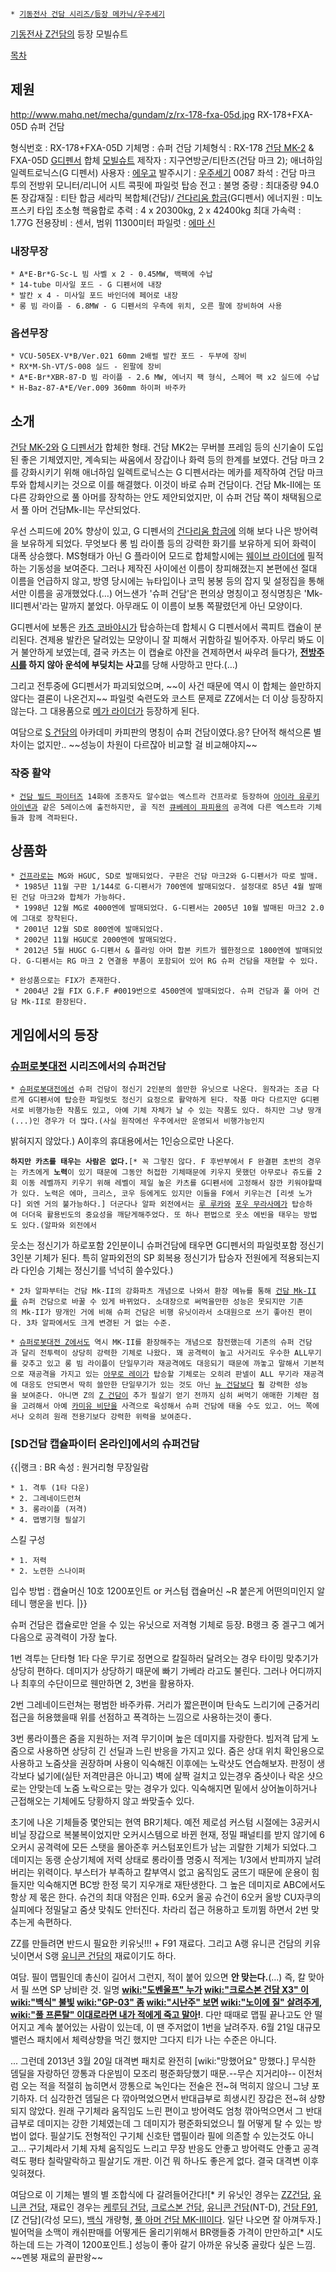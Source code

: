  * [[기동전사 건담 시리즈/등장 메카닉/우주세기]]

[[기동전사 Z건담]]의 등장 모빌슈트

[[목차]]

== 제원 ==
http://www.mahq.net/mecha/gundam/z/rx-178-fxa-05d.jpg
RX-178+FXA-05D 슈퍼 건담

형식번호 : RX-178+FXA-05D
기체명 : 슈퍼 건담
기체형식 : RX-178 [[건담 MK-2]] & FXA-05D [[G디펜서]] 합체 [[모빌슈트]]
제작자 : 지구연방군/티탄즈(건담 마크 2); 애너하임 일렉트로닉스(G 디펜서)
사용자 : [[에우고]]
발주시기 : [[우주세기]] 0087
좌석 : 건담 마크 투의 전방위 모니터/리니어 시트 콕핏에 파일럿 탑승
전고 : 불명
중량 : 최대중량 94.0톤
장갑재질 : 티탄 합금 세라믹 복합체(건담)/ [[건다리움 합금]](G디펜서)
에너지원 : 미노프스키 타입 초소형 핵융합로
추력 : 4 x 20300kg, 2 x 42400kg 
최대 가속력 : 1.77G
전용장비 : 센서, 범위 11300미터
파일럿 : [[에마 신]]
=== 내장무장 === 
 * A*E-Br*G-Sc-L 빔 사벨 x 2 - 0.45MW, 백팩에 수납
 * 14-tube 미사일 포드 - G 디펜서에 내장
 * 발칸 x 4 - 미사일 포드 바인더에 페어로 내장
 * 롱 빔 라이플 - 6.8MW - G 디펜서의 우측에 위치, 오른 팔에 장비하여 사용
=== 옵션무장 === 
 * VCU-505EX-V*B/Ver.021 60mm 2배럴 발칸 포드 - 두부에 장비
 * RX*M-Sh-VT/S-008 실드 - 왼팔에 장비
 * A*E-Br*XBR-87-D 빔 라이플 - 2.6 MW, 에너지 팩 형식, 스페어 팩 x2 실드에 수납
 * H-Baz-87-A*E/Ver.009 360mm 하이퍼 바주카 

== 소개 ==
[[건담 MK-2]]와 [[G 디펜서]]가 합체한 형태. 건담 MK2는 무버블 프레임 등의 신기술이 도입된 좋은 기체였지만, 계속되는 싸움에서 장갑이나 화력 등의 한계를 보였다. 건담 마크 2를 강화시키기 위해 애너하임 일렉트로닉스는 G 디펜서라는 메카를 제작하여 건담 마크 투와 합체시키는 것으로 이를 해결했다. 이것이 바로 슈퍼 건담이다. 건담 Mk-Ⅱ에는 또다른 강화안으로 풀 아머를 장착하는 안도 제안되었지만, 이 슈퍼 건담 쪽이 채택됨으로서 풀 아머 건담Mk-Ⅱ는 무산되었다.

우선 스피드에 20% 향상이 있고, G 디펜서의 [[건다리움 합금]]에 의해 보다 나은 방어력을 보유하게 되었다. 무엇보다 롱 빔 라이플 등의 강력한 화기를 보유하게 되어 화력이 대폭 상승했다. MS형태가 아닌 G 플라이어 모드로 합체할시에는 [[웨이브 라이더]]에 필적하는 기동성을 보여준다.
그러나 제작진 사이에선 이름이 창피해졌는지 본편에선 절대 이름을 언급하지 않고, 방영 당시에는 뉴타입이나 코믹 봉봉 등의 잡지 및 설정집을 통해서만 이름을 공개했었다.(…) 어느샌가 '슈퍼 건담'은 편의상 명칭이고 정식명칭은 'Mk-Ⅱ디펜서'라는 말까지 붙었다. 아무래도 이 이름이 보통 쪽팔렸던게 아닌 모양이다.

G디펜서에 보통은 [[카츠 코바야시]]가 탑승하는데 합체시 G 디펜서에서 콕피트 캡슐이 분리된다. 견제용 발칸은 달려있는 모양이니 잘 피해서 귀함하길 빌어주자. 아무리 봐도 이거 불안하게 보였는데, 결국 카츠는 이 캡슐로 야잔을 견제하면서 싸우려 들다가, '''[[전방주시]]를 하지 않아 운석에 부딪치는 사고'''를 당해 사망하고 만다.(…)

그리고 전투중에 G디펜서가 파괴되었으며, ~~이 사건 때문에 역시 이 합체는 쓸만하지 않다는 결론이 나온건지~~ 파일럿 숙련도와 코스트 문제로 ZZ에서는 더 이상 등장하지 않는다. 그 대용품으로 [[메가 라이더]]가 등장하게 된다.

여담으로 [[S 건담]]의 아카데미 카피판의 명칭이 슈퍼 건담이였다.응? 단어적 해석으론 별 차이는 없지만.. ~~성능이 차원이 다르잖아 비교할 걸 비교해야지~~

=== 작중 활약 ===
 * [[건담 빌드 파이터즈]] 14화에 조종자도 알수없는 엑스트라 건프라로 등장하여 [[아이라 유루키아이넨]]과 같은 5레이스에 출전하지만, 골 직전 [[큐베레이 파피용]]의 공격에 다른 엑스트라 기체들과 함께 격파된다.

== 상품화 ==
 * [[건프라]]로는 MG와 HGUC, SD로 발매되었다. 구판은 건담 마크2와 G-디펜서가 따로 발매.
  * 1985년 11월 구판 1/144로 G-디펜서가 700엔에 발매되었다. 설정대로 85년 4월 발매된 건담 마크2와 합체가 가능하다.
  * 1998년 12월 MG로 4000엔에 발매되었다. G-디펜서는 2005년 10월 발매된 마크2 2.0에 그대로 장착된다.
  * 2001년 12월 SD로 800엔에 발매되었다.
  * 2002년 11월 HGUC로 2000엔에 발매되었다.
  * 2012년 5월 HUGC G-디펜서 & 플라잉 아머 합본 키트가 웹한정으로 1800엔에 발매되었다. G-디펜서는 RG 마크 2 연결용 부품이 포함되어 있어 RG 슈퍼 건담을 재현할 수 있다. 

 * 완성품으로는 FIX가 존재한다.
  * 2004년 2월 FIX G.F.F #0019번으로 4500엔에 발매되었다. 슈퍼 건담과 풀 아머 건담 Mk-II로 환장된다.

== 게임에서의 등장 ==
=== [[슈퍼로봇대전]] 시리즈에서의 슈퍼건담 ===
 * [[슈퍼로봇대전]]에선 슈퍼 건담이 정신기 2인분의 쓸만한 유닛으로 나온다. 원작과는 조금 다르게 G디펜서에 탑승한 파일럿도 정신기 요정으로 활약하게 된다. 작품 마다 다르지만 G디펜서로 비행가능한 작품도 있고, 아예 기체 자체가 날 수 있는 작품도 있다. 하지만 그냥 땅개(...)인 경우가 더 많다.(사실 원작에선 우주에서만 운영되서 비행가능인지
밝혀지지 않았다.) A이후의 휴대용에서는 1인승으로만 나온다.
 '''하지만 카츠를 태우는 사람은 없다.'''[* 꼭 그렇진 않다. F 후반부에서 F 완결편 초반의 경우는 카츠에게 '''노력'''이 있기 때문에 그동안 허접한 기체때문에 키우지 못했던 아무로나 쥬도를 2회 이동 레벨까지 키우기 위해 레벨이 제일 높은 카츠를 G디펜서에 고정해서 잠깐 키워야할때가 있다. 노력은 에마, 크리스, 코우 등에게도 있지만 이들을 F에서 키우는건 [리셋 노가다] 외엔 거의 불가능하다.] 더군다나 알파 외전에서는 [[루 루카]]와 [[포우 무라사메]]가 탑승하여 더더욱 활용빈도의 중요성을 깨닫게해주었다. 또 하나 편법으로 웃소 에빈을 태우는 방법도 있다.(알파와 외전에서
웃소는 정신기가 하로포함 2인분이니 슈퍼건담에 태우면 G디펜서의 파일럿포함 정신기 3인분 기체가 된다. 특히 알파외전의 SP 회복용 정신기가 탑승자 전원에게 적용되는지라 다인승 기체는 정신기를 넉넉히 쓸수있다.)

 * 2차 알파부터는 건담 Mk-II의 강화파츠 개념으로 나와서 환장 메뉴를 통해 [[건담 Mk-II]]를 슈퍼 건담으로 바꿀 수 있게 바뀌었다. 소대장으로 써먹을만한 성능은 못되지만 기존의 Mk-II가 땅개인 거에 비해 슈퍼 건담은 비행 유닛이라서 소대원으로 쓰기 좋아진 편이다. 3차 알파에서도 크게 변경된 거 없는 수준.

 * [[슈퍼로봇대전 Z]]에서도 역시 MK-II를 환장해주는 개념으로 참전했는데 기존의 슈퍼 건담과 달리 전투력이 상당히 강력한 기체로 나왔다. 꽤 공격력이 높고 사거리도 우수한 ALL무기를 갖추고 있고 롱 빔 라이플이 단일무기라 재공격에도 대응되기 때문에 까놓고 말해서 기본적으로 재공격을 가지고 있는 [[아무로 레이]]가 탑승할 기체로는 오히려 판넬이 ALL 무기라 재공격에 대응도 안되면서 딱히 쓸만한 단일무기가 있는 것도 아닌 [[뉴 건담]]보다 훨 강력한 성능을 보여준다. 아니면 Z의 [[Z 건담]]이 추가 필살기 얻기 전까지 심히 써먹기 애매한 기체란 점을 고려해서 아예 [[카미유 비단]]을 사격으로 육성해서 슈퍼 건담에 태울 수도 있고. 어느 쪽에서나 오히려 원래 전용기보다 강력한 위력을 보여준다.
=== [SD건담 캡슐파이터 온라인]에서의 슈퍼건담 ===
{{|랭크 : BR
속성 : 원거리형
무장일람
 * 1. 격투 (1타 다운)
 * 2. 그레네이드런쳐
 * 3. 롱라이플 (저격)
 * 4. 맵병기형 필살기
스킬 구성
 * 1. 저력 
 * 2. 노련한 스나이퍼
입수 방법 : 캡슐머신 10호 1200포인트 or 커스텀 캡슐머신 ~R 붙은게 어떤의미인지 알테니 행운을 빈다.
|}}

슈퍼 건담은 캡슐로만 얻을 수 있는 유닛으로 저격형 기체로 등장. B랭크 중 겔구그 예거 다음으로 공격력이 가장 높다.

1번 격투는 단타형 1타 다운 무기로 정면으로 칼질하러 달려오는 경우 타이밍 맞추기가 상당히 편하다. 데미지가 상당하기 때문에 빠기 가베라 라고도 불린다. 그러나 어디까지나 최후의 수단이므로 웬만하면 2, 3번을 활용하자.

2번 그레네이드런쳐는 평범한 바주카류. 거리가 짧은편이며 탄속도 느리기에 근중거리 접근을 허용했을때 위를 선점하고 폭격하는 느낌으로 사용하는것이 좋다.

3번 롱라이플은 줌을 지원하는 저격 무기이며 높은 데미지를 자랑한다. 빔저격 답게 노줌으로 사용하면 상당히 긴 선딜과 느린 반응을 가지고 있다. 줌은 상대 위치 확인용으로 사용하고 노줌샷을 권장하며 사용이 익숙해진 이후에는 노락샷도 연습해보자. 판정이 생각보다 넓기에(실탄 저격만큼은 아니고) 벽에 살짝 걸치고 있는경우 줌샷이나 락온 샷으로는 안맞는데 노줌 노락으로는 맞는 경우가 있다. 익숙해지면 밑에서 상어놀이하거나 근접해오는 기체에도 당황하지 않고 쏴맞출수 있다.

초기에 나온 기체들중 몇안되는 현역 BR기체다. 예전 제로섬 커스텀 시절에는 3공커시 비닐 장갑으로 복불복이었지만 오커시스템으로 바뀐 현재, 정밀 패널티를 받지 않기에 6오커시 공격력에 모든 스탯을 몰아준후 커스텀포인트가 남는 괴랄한 기체가 되었다.그 데미지는 동랭 순상기체에 저력 상태로 롱라이플 명중시 적게는 1/3에서 반피까지 날려버리는 위력이다. 부스터가 부족하고 칼부역시 없고 움직임도 굼뜨기 때문에 운용이 힘들지만 익숙해지면 BC방 한정 묵기 지우개로 재탄생한다. 그 높은 데미지로 ABC에서도 항상 제 몫은 한다. 슈건의 최대 약점은 인파. 6오커 올공 슈건이 6오커 올방 CU자쿠의 실피에다 정밀달고 줌샷 맞춰도 안터진다. 차라리 접근 허용하고 토끼뜀 하면서 2번 맞추는게 속편하다.

ZZ를 만들려면 반드시 필요한 키유닛!!! + F91 재료다. 그리고 A랭 유니콘 건담의 키유닛이면서 S랭 [[유니콘 건담]]의 재료이기도 하다. 

여담. 필이 맵필인데 총신이 길어서 그런지, 적이 붙어 있으면 '''안 맞는다.'''(...) 즉, 칼 맞아서 필 쓰면 SP 낭비란 것. 일명 '''[[wiki:"도벤울프" 누가]] [[wiki:"크로스본 건담 X3" 이]] [[wiki:"백식" 불빛]] [[wiki:"GP-03" 좀]] [[wiki:"시난주" 보면]] [[wiki:"노이에 질" 살려주게]], [[wiki:"풀 프론탈" 이대로라면 내가 적에게 죽고 말아]]!'''. 
다만 때때로 맵필 끝나고도 안 떨어지고 계속 붙어있는 사람이 있는데, 이 땐 주저없이 1번을 날려주자. 6월 21일 대규모 밸런스 패치에서 체력상향을 먹긴 했지만 그다지 티가 나는 수준은 아니다.

... 그런데 2013년 3월 20일 대격변 패치로 완전히 [wiki:"망했어요" 망했다.] 무식한 뎀딜을 자랑하던 깡통과 다운빔이 모조리 평준화당했기 때문.--무슨 지거리야-- 이전처럼 오는 적을 적절히 눕히면서 깡통으로 녹인다는 전술은 전~혀 먹히지 않으니 그냥 포기하자. 더 심각한건 뎀딜은 다 깎아먹었으면서 반대급부로 희생시킨 장갑은 전~혀 상향되지 않았다.
원래 구기체라 움직임도 느린 편이고 방어력도 엄청 깎아먹으면서 그 반대급부로 데미지는 강한 기체였는데 그 데미지가 평준화되었으니 뭘 어떻게 탈 수 있는 방법이 없다. 필살기도 전형적인 구기체 신호탄 맵필이라 필에 의존할 수 있는것도 아니고...
구기체라서 기체 자체 움직임도 느리고 무장 반응도 안좋고 방어력도 안좋고 공격력도 평타 칠락말락하고 필살기도 개판. 이건 뭐 하나도 좋은게 없다. 결국 대격변 이후 잊혀졌다.

여담으로 이 기체는 별의 별 조합식에 다 갈려들어간다![* 키 유닛인 경우는 [[ZZ건담]], [[유니콘 건담]], 재료인 경우는 [[케루딤 건담]], [[크로스본 건담]], [[유니콘 건담]](NT-D), [[건담 F91]], [Z 건담](각성 모드), [[백식]] 개량형, [[건담 MK-III|풀 아머 건담 MK-III]]이다. 일단 나오면 잘 아껴두자.]
빌어먹을 소맥이 캐쉬판매를 어떻게든 올리기위해서 BR랭들중 가격이 만만하고[* 시도하는데 드는 가격이 1200포인트.] 성능이 좋아 갈기 아까운 유닛중 골랐다 싶은 느낌. ~~멘붕 재료의 끝판왕~~
